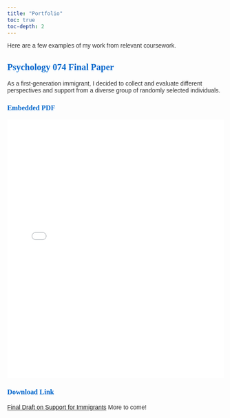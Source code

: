 ```yaml
---
title: "Portfolio"
toc: true
toc-depth: 2
---
```


<style>

body { font-family: 'Arial'; color: #333;

}

h1, h2, h3, h4, h5, h6 { font-family: 'Georgia, serif'; color: #0066cc; }

a { color: #red; }

</style>

Here are a few examples of my work from relevant coursework.

## Psychology 074 Final Paper

As a first-generation immigrant, I decided to collect and evaluate different perspectives and support from a diverse group of randomly selected individuals.

### Embedded PDF

<iframe src="Draft FINAL.pdf" style="width:100%; height:600px;" frameborder="0"></iframe>

### Download Link

[Final Draft on Support for Immigrants](Draft FINAL.pdf)
More to come!

